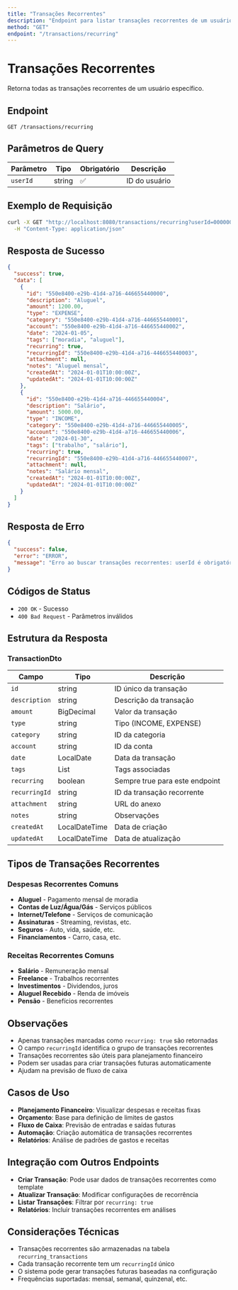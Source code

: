 ```yaml
---
title: "Transações Recorrentes"
description: "Endpoint para listar transações recorrentes de um usuário"
method: "GET"
endpoint: "/transactions/recurring"
---
```


# Transações Recorrentes

Retorna todas as transações recorrentes de um usuário específico.

## Endpoint

```
GET /transactions/recurring
```

## Parâmetros de Query

| Parâmetro | Tipo | Obrigatório | Descrição |
|-----------|------|-------------|-----------|
| `userId` | string | ✅ | ID do usuário |

## Exemplo de Requisição

```bash
curl -X GET "http://localhost:8080/transactions/recurring?userId=00000000-0000-0000-0000-000000000001" \
  -H "Content-Type: application/json"
```

## Resposta de Sucesso

```json
{
  "success": true,
  "data": [
    {
      "id": "550e8400-e29b-41d4-a716-446655440000",
      "description": "Aluguel",
      "amount": 1200.00,
      "type": "EXPENSE",
      "category": "550e8400-e29b-41d4-a716-446655440001",
      "account": "550e8400-e29b-41d4-a716-446655440002",
      "date": "2024-01-05",
      "tags": ["moradia", "aluguel"],
      "recurring": true,
      "recurringId": "550e8400-e29b-41d4-a716-446655440003",
      "attachment": null,
      "notes": "Aluguel mensal",
      "createdAt": "2024-01-01T10:00:00Z",
      "updatedAt": "2024-01-01T10:00:00Z"
    },
    {
      "id": "550e8400-e29b-41d4-a716-446655440004",
      "description": "Salário",
      "amount": 5000.00,
      "type": "INCOME",
      "category": "550e8400-e29b-41d4-a716-446655440005",
      "account": "550e8400-e29b-41d4-a716-446655440006",
      "date": "2024-01-30",
      "tags": ["trabalho", "salário"],
      "recurring": true,
      "recurringId": "550e8400-e29b-41d4-a716-446655440007",
      "attachment": null,
      "notes": "Salário mensal",
      "createdAt": "2024-01-01T10:00:00Z",
      "updatedAt": "2024-01-01T10:00:00Z"
    }
  ]
}
```

## Resposta de Erro

```json
{
  "success": false,
  "error": "ERROR",
  "message": "Erro ao buscar transações recorrentes: userId é obrigatório"
}
```

## Códigos de Status

- `200 OK` - Sucesso
- `400 Bad Request` - Parâmetros inválidos

## Estrutura da Resposta

### TransactionDto

| Campo | Tipo | Descrição |
|-------|------|-----------|
| `id` | string | ID único da transação |
| `description` | string | Descrição da transação |
| `amount` | BigDecimal | Valor da transação |
| `type` | string | Tipo (INCOME, EXPENSE) |
| `category` | string | ID da categoria |
| `account` | string | ID da conta |
| `date` | LocalDate | Data da transação |
| `tags` | List<string> | Tags associadas |
| `recurring` | boolean | Sempre true para este endpoint |
| `recurringId` | string | ID da transação recorrente |
| `attachment` | string | URL do anexo |
| `notes` | string | Observações |
| `createdAt` | LocalDateTime | Data de criação |
| `updatedAt` | LocalDateTime | Data de atualização |

## Tipos de Transações Recorrentes

### Despesas Recorrentes Comuns
- **Aluguel** - Pagamento mensal de moradia
- **Contas de Luz/Água/Gás** - Serviços públicos
- **Internet/Telefone** - Serviços de comunicação
- **Assinaturas** - Streaming, revistas, etc.
- **Seguros** - Auto, vida, saúde, etc.
- **Financiamentos** - Carro, casa, etc.

### Receitas Recorrentes Comuns
- **Salário** - Remuneração mensal
- **Freelance** - Trabalhos recorrentes
- **Investimentos** - Dividendos, juros
- **Aluguel Recebido** - Renda de imóveis
- **Pensão** - Benefícios recorrentes

## Observações

- Apenas transações marcadas como `recurring: true` são retornadas
- O campo `recurringId` identifica o grupo de transações recorrentes
- Transações recorrentes são úteis para planejamento financeiro
- Podem ser usadas para criar transações futuras automaticamente
- Ajudam na previsão de fluxo de caixa

## Casos de Uso

- **Planejamento Financeiro**: Visualizar despesas e receitas fixas
- **Orçamento**: Base para definição de limites de gastos
- **Fluxo de Caixa**: Previsão de entradas e saídas futuras
- **Automação**: Criação automática de transações recorrentes
- **Relatórios**: Análise de padrões de gastos e receitas

## Integração com Outros Endpoints

- **Criar Transação**: Pode usar dados de transações recorrentes como template
- **Atualizar Transação**: Modificar configurações de recorrência
- **Listar Transações**: Filtrar por `recurring: true`
- **Relatórios**: Incluir transações recorrentes em análises

## Considerações Técnicas

- Transações recorrentes são armazenadas na tabela `recurring_transactions`
- Cada transação recorrente tem um `recurringId` único
- O sistema pode gerar transações futuras baseadas na configuração
- Frequências suportadas: mensal, semanal, quinzenal, etc. 